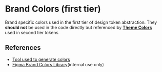

<Meta title="Design Tokens/Brand Colors" />

# Brand Colors (first tier)

Brand specific colors used in the first tier of design token abstraction. They **should not** be used in the code directly but referenced by [**Theme Colors**](/docs/colors-themecolors--light-theme-colors) used in second tier tokens.

<Canvas>
  <Story id="colors-brandcolors--default-story" />
</Canvas>

## References

- [Tool used to generate colors](http://www.0to255.com/037DD6)
- [Figma Brand Colors Library](https://www.figma.com/file/cBAUPFMnbv6tHR1J8KvBI2/Brand-Colors?node-id=0%3A1)(internal use only)
